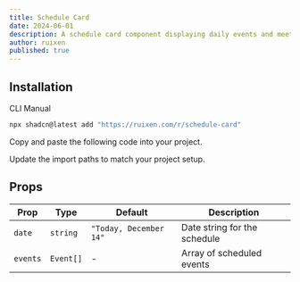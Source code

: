 ```yaml
---
title: Schedule Card
date: 2024-06-01
description: A schedule card component displaying daily events and meetings
author: ruixen
published: true
---
```


<ComponentPreview name="schedule-card-demo" />

## Installation

<Tabs defaultValue="cli">

<TabsList>
  <TabsTrigger value="cli">CLI</TabsTrigger>
  <TabsTrigger value="manual">Manual</TabsTrigger>
</TabsList>
<TabsContent value="cli">

```bash
npx shadcn@latest add "https://ruixen.com/r/schedule-card"
```

</TabsContent>

<TabsContent value="manual">

<Steps>

<Step>Copy and paste the following code into your project.</Step>

<ComponentSource name="schedule-card" />

<Step>Update the import paths to match your project setup.</Step>

</Steps>

</TabsContent>

</Tabs>

## Props

| Prop     | Type      | Default                | Description                  |
| -------- | --------- | ---------------------- | ---------------------------- |
| `date`   | `string`  | `"Today, December 14"` | Date string for the schedule |
| `events` | `Event[]` | -                      | Array of scheduled events    |
